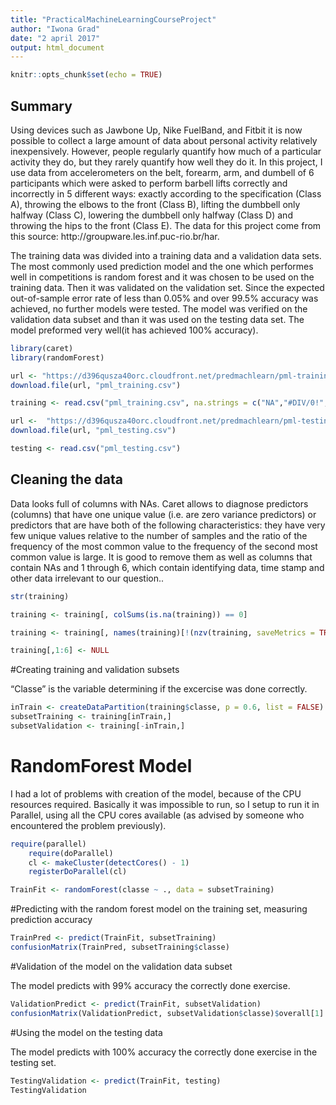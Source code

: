 ```yaml
---
title: "PracticalMachineLearningCourseProject"
author: "Iwona Grad"
date: "2 april 2017"
output: html_document
---
```


```r
knitr::opts_chunk$set(echo = TRUE)
```

## Summary

Using devices such as Jawbone Up, Nike FuelBand, and Fitbit it is now possible to collect a large amount of data about personal activity relatively inexpensively. However, people regularly quantify how much of a particular activity they do, but they rarely quantify how well they do it. In this project, I use data from accelerometers on the belt, forearm, arm, and dumbell of 6 participants which were asked to perform barbell lifts correctly and incorrectly in 5 different ways: exactly according to the specification (Class A), throwing the elbows to the front (Class B), lifting the dumbbell only halfway (Class C), lowering the dumbbell only halfway (Class D) and throwing the hips to the front (Class E). The data for this project come from this source: http://groupware.les.inf.puc-rio.br/har.

The training data was divided into a training data and a validation data sets. The most commonly used prediction model and the one which performes well in competitions is random forest and it was chosen to be used on the training data. Then it was validated on the validation set. Since the expected out-of-sample error rate of less than 0.05% and over 99.5% accuracy was achieved, no further models were tested. The model was verified on the validation data subset and than it was used on the testing data set. The model preformed very well(it has achieved 100% accuracy).



```r
library(caret)
library(randomForest)

url <- "https://d396qusza40orc.cloudfront.net/predmachlearn/pml-training.csv"
download.file(url, "pml_training.csv")

training <- read.csv("pml_training.csv", na.strings = c("NA","#DIV/0!",""))

url <-  "https://d396qusza40orc.cloudfront.net/predmachlearn/pml-testing.csv"
download.file(url, "pml_testing.csv")

testing <- read.csv("pml_testing.csv")
```

## Cleaning the data

Data looks full of columns with NAs. Caret allows to diagnose predictors (columns) that have one unique value (i.e. are zero variance predictors) or predictors that are have both of the following characteristics: they have very few unique values relative to the number of samples and the ratio of the frequency of the most common value to the frequency of the second most common value is large. It is good to remove them as well as columns that contain NAs and 1 through 6, which contain identifying data, time stamp and other data irrelevant to our question.. 
```r
str(training)

training <- training[, colSums(is.na(training)) == 0]

training <- training[, names(training)[!(nzv(training, saveMetrics = TRUE)[, 4])]]

training[,1:6] <- NULL

```

#Creating training and validation subsets

"Classe" is the variable determining if the excercise was done correctly.

```r
inTrain <- createDataPartition(training$classe, p = 0.6, list = FALSE)
subsetTraining <- training[inTrain,]
subsetValidation <- training[-inTrain,]
```


# RandomForest Model
I had a lot of problems with creation of the model, because of the CPU resources required. Basically it was impossible to run, so I setup to run it in Parallel, using all the CPU cores available (as advised by someone who encountered the problem previously).
```r
require(parallel)
    require(doParallel)
    cl <- makeCluster(detectCores() - 1)
    registerDoParallel(cl)

```
```r
TrainFit <- randomForest(classe ~ ., data = subsetTraining)
```

#Predicting with the random forest model on the training set, measuring prediction accuracy
```r
TrainPred <- predict(TrainFit, subsetTraining)
confusionMatrix(TrainPred, subsetTraining$classe)
```

#Validation of the model on the validation data subset

The model predicts with 99% accuracy the correctly done exercise.
```r
ValidationPredict <- predict(TrainFit, subsetValidation)
confusionMatrix(ValidationPredict, subsetValidation$classe)$overall[1]
```

#Using the model on the testing data

The model predicts with 100% accuracy the correctly done exercise in the testing set.
```r
TestingValidation <- predict(TrainFit, testing)
TestingValidation
```

